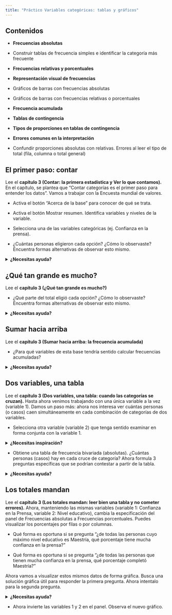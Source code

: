 ```yaml
---
title: "Práctico Variables categóricas: tablas y gráficos"
---
```


## **Contenidos**

-   **Frecuencias absolutas**

-   Construir tablas de frecuencia simples e identificar la categoría más frecuente

-   **Frecuencias relativas y porcentuales**

-   **Representación visual de frecuencias**

-   Gráficos de barras con frecuencias absolutas

-   Gráficos de barras con frecuencias relativas o porcentuales

-   **Frecuencia acumulada**

-   **Tablas de contingencia**

-   **Tipos de proporciones en tablas de contingencia**

-   **Errores comunes en la interpretación**

-   Confundir proporciones absolutas con relativas. Errores al leer el tipo de total (fila, columna o total general)\

## **El primer paso: contar**

Lee el **capítulo 3 (Contar: la primera estadística y Ver lo que contamos).** En el capítulo, se plantea que “Contar categorías es el primer paso para entender los datos”. Vamos a trabajar con la Encuesta mundial de valores. 

-   Activa el botón “Acerca de la base” para conocer de qué se trata. 

-   Activa el botón Mostrar resumen. Identifica variables y niveles de la variable. 

-   Selecciona una de las variables categóricas (ej. Confianza en la prensa). 

-   ¿Cuántas personas eligieron cada opción? ¿Cómo lo observaste? Encuentra formas alternativas de observar esto mismo. \

<details>

<summary><strong>¿Necesitas ayuda?</strong></summary>

Elegir análisis \> Tabla de frecuencias univariada \> Elegir variable 1 (alguna categórica)

Puedes observar las frecuencias absolutas 

También:

Elegir análisis \> Gráfico de barras \> Elegir variable 1 (alguna categórica) \> Frecuencias: absolutas

</details>

## **¿Qué tan grande es mucho?**

Lee el **capítulo 3 (¿Qué tan grande es mucho?)**

-   ¿Qué parte del total eligió cada opción? ¿Cómo lo observaste? Encuentra formas alternativas de observar esto mismo. 

<details>

<summary><strong>¿Necesitas ayuda?</strong></summary>

Elegir análisis \> Tabla de frecuencias univariada \> Elegir variable 1 (alguna categórica)

Puedes observar las frecuencias porcentuales

También:

Elegir análisis \> Gráfico de barras \> Elegir variable 1 (alguna categórica) \> Frecuencias: porcentuales

</details>

## **Sumar hacia arriba**

Lee el **capítulo 3 (Sumar hacia arriba: la frecuencia acumulada)**

-   ¿Para qué variables de esta base tendría sentido calcular frecuencias acumuladas?

<details>

<summary><strong>¿Necesitas ayuda?</strong></summary>

Dentro de las variables categóricas, identifica las que tienen como opciones de respuesta una serie ordenada de niveles (nivel ordinal).

</details>

## **Dos variables, una tabla**

Lee el **capítulo 3 (Dos variables, una tabla: cuando las categorías se cruzan).** Hasta ahora venimos trabajando con una única variable a la vez (variable 1). Damos un paso más: ahora nos interesa ver cuántas personas (o casos) caen simultáneamente en cada combinación de categorías de dos variables.

-   Selecciona otra variable (variable 2) que tenga sentido examinar en forma conjunta con la variable 1.

<details>

<summary><strong>¿Necesitas inspiración?</strong></summary>

Por ejemplo, Confianza en la prensa y Nivel educativo

</details>

-   Obtiene una tabla de frecuencia bivariada (absolutas). ¿Cuántas personas (casos) hay en cada cruce de categoría? Ahora formula 3 preguntas específicas que se podrían contestar a partir de la tabla. 

<details>

<summary><strong>¿Necesitas ayuda?</strong></summary>

Ejemplo de pregunta: 

Entre las personas que tienen mucha confianza en la prensa ¿Cuántas alcanzaron el nivel de Posgrado-Doctorado?

</details>

## **Los totales mandan**

Lee el **capítulo 3 (Los totales mandan: leer bien una tabla y no cometer errores).** Ahora, manteniendo las mismas variables (variable 1: Confianza en la Prensa, variable 2: Nivel educativo), cambia la especificación del panel de Frecuencias absolutas a Frecuencias porcentuales. Puedes visualizar los porcentajes por filas o por columnas. 

-   Qué forma es oportuna si se pregunta "¿de todas las personas cuyo máximo nivel educativo es Maestría, qué porcentaje tiene mucha confianza en la prensa?"

-   Qué forma es oportuna si se pregunta "¿de todas las personas que tienen mucha confianza en la prensa, qué porcentaje completó Maestría?" 

Ahora vamos a visualizar estos mismos datos de forma gráfica. Busca una solución gráfica útil para responder la primera pregunta. Ahora intentalo para la segunda pregunta.

<details>

<summary><strong>¿Necesitas ayuda?</strong></summary>

Elegir análisis \> Gráfico de barras \> Elegir variable 1: Confianza en la Prensa, variable 2: Nivel educativo \> Barras: apiladas \> Frecuencias: porcentuales

</details>

-   Ahora invierte las variables 1 y 2 en el panel. Observa el nuevo gráfico.
